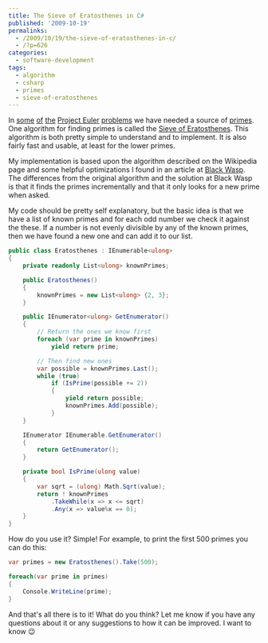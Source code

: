---
title: The Sieve of Eratosthenes in C#
published: '2009-10-19'
permalinks:
  - /2009/10/19/the-sieve-of-eratosthenes-in-c/
  - /?p=626
categories:
  - software-development
tags:
  - algorithm
  - csharp
  - primes
  - sieve-of-eratosthenes
---

In <a href="/?p=176" title="Problem 3">some</a> <a href="/?p=496" title="Problem 7">of</a> <a href="/?p=543" title="Problem 10">the</a> <a href="https://projecteuler.net/">Project Euler</a> <a href="https://projecteuler.net/index.php?section=problems">problems</a> we have needed a source of <a href="http://en.wikipedia.org/wiki/Primes">primes</a>. One algorithm for finding primes is called the <a href="http://en.wikipedia.org/wiki/Sieve_of_Eratosthenes">Sieve of Eratosthenes</a>. This algorithm is both pretty simple to understand and to implement. It is also fairly fast and usable, at least for the lower primes.

My implementation is based upon the algorithm described on the Wikipedia page and some helpful optimizations I found in an article at <a href="http://www.blackwasp.co.uk/Eratosthenes.aspx">Black Wasp</a>. The differences from the original algorithm and the solution at Black Wasp is that it finds the primes incrementally and that it only looks for a new prime when asked.

My code should be pretty self explanatory, but the basic idea is that we have a list of known primes and for each odd number we check it against the these. If a number is not evenly divisible by any of the known primes, then we have found a new one and can add it to our list.

```csharp
public class Eratosthenes : IEnumerable<ulong>
{
    private readonly List<ulong> knownPrimes;

    public Eratosthenes()
    {
        knownPrimes = new List<ulong> {2, 3};
    }

    public IEnumerator<ulong> GetEnumerator()
    {
        // Return the ones we know first
        foreach (var prime in knownPrimes)
            yield return prime;

        // Then find new ones
        var possible = knownPrimes.Last();
        while (true)
            if (IsPrime(possible += 2))
            {
                yield return possible;
                knownPrimes.Add(possible);
            }
    }

    IEnumerator IEnumerable.GetEnumerator()
    {
        return GetEnumerator();
    }

    private bool IsPrime(ulong value)
    {
        var sqrt = (ulong) Math.Sqrt(value);
        return ! knownPrimes
            .TakeWhile(x => x <= sqrt)
            .Any(x => value%x == 0);
    }
}
```

How do you use it? Simple! For example, to print the first 500 primes you can do this:

```csharp
var primes = new Eratosthenes().Take(500);

foreach(var prime in primes)
{
    Console.WriteLine(prime);
}
```

And that's all there is to it! What do you think? Let me know if you have any questions about it or any suggestions to how it can be improved. I want to know 😉
